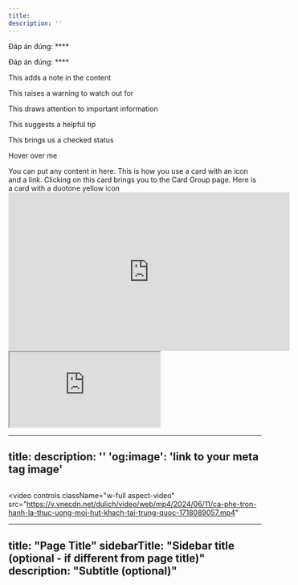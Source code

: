 ```yaml
---
title: 
description: ''
---
```



<Accordion title="I am an Accordion.">
    Đáp án đúng: **** 
</Accordion>

<Frame caption="">
  <img src="" />
</Frame>

Đáp án đúng: **** 


<Note>This adds a note in the content</Note>

<Warning>This raises a warning to watch out for</Warning>

<Info>This draws attention to important information</Info>

<Tip>This suggests a helpful tip</Tip>

<Check>This brings us a checked status</Check>

<Tooltip tip="This is a tooltip!">Hover over me</Tooltip>

<Accordion title="I am an Accordion.">
  You can put any content in here.
</Accordion>

<Card title="Click on me" icon="link" href="/content/components/card-group">
  This is how you use a card with an icon and a link. Clicking on this card
  brings you to the Card Group page.
</Card>

<Card title="Colored Card" icon="lightbulb" iconType="duotone" color="#ca8b04">
  Here is a card with a duotone yellow icon
</Card>

<iframe
  width="560"
  height="315"
  src="https://www.youtube.com/embed/4KzFe50RQkQ"
  title="YouTube video player"
  frameborder="0"
  allow="accelerometer; autoplay; clipboard-write; encrypted-media; gyroscope; picture-in-picture"
  allowfullscreen
></iframe>

<iframe src="https://www.youtube.com/embed/4KzFe50RQkQ"> </iframe>

---
title: 
description: ''
'og:image': 'link to your meta tag image'
---

<Frame caption="">
  <img src="" />
</Frame>


<video
  controls
  className="w-full aspect-video"
  src="https://v.vnecdn.net/dulich/video/web/mp4/2024/06/11/ca-phe-tron-hanh-la-thuc-uong-moi-hut-khach-tai-trung-quoc-1718089057.mp4"
></video>


---
title: "Page Title"
sidebarTitle: "Sidebar title (optional - if different from page title)"
description: "Subtitle (optional)"
---
